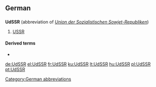 ==German==

==={{abbreviation-old|de}}===
'''UdSSR''' {{g|f}} (abbreviation of ''[[Union der Sozialistischen Sowjet-Republiken]]'')

# [[USSR]]

====Derived terms====
* {{l|de|EUdSSR}}

[[Category:German abbreviations]]

[[de:UdSSR]]
[[el:UdSSR]]
[[fr:UdSSR]]
[[ku:UdSSR]]
[[lt:UdSSR]]
[[hu:UdSSR]]
[[pl:UdSSR]]
[[pt:UdSSR]]